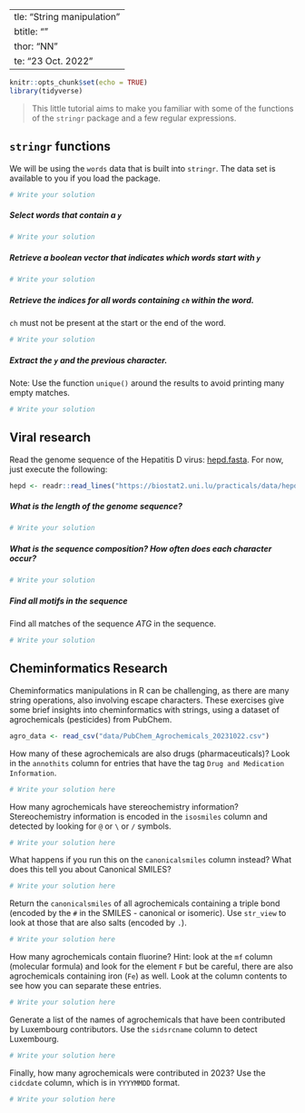   ---
title: "String manipulation"
subtitle: ""
author: "NN"
date: "23 Oct. 2022"
---

```r
knitr::opts_chunk$set(echo = TRUE)
library(tidyverse)
```

> This little tutorial aims to make you familiar with some of the functions of the `stringr` package and a few regular expressions. 


## `stringr` functions 

We will be using the `words` data that is built into `stringr`. 
The data set is available to you if you load the package.

```r
# Write your solution
```


##### Select words that contain a `y`

```r
# Write your solution
```

##### Retrieve a boolean vector that indicates which words start with `y`


```r
# Write your solution
```

##### Retrieve the indices for all words containing `ch` within the word. 

`ch` must not be present at the start or the end of the word. 

```r
# Write your solution
```

##### Extract the `y` and the previous character.

Note: Use the function `unique()` around the results to avoid printing many empty matches.

```r
# Write your solution
```


## Viral research 

Read the genome sequence of the Hepatitis D virus: [hepd.fasta](https://biostat2.uni.lu/practicals/data/hepd.fasta).
For now, just execute the following:

```r
hepd <- readr::read_lines("https://biostat2.uni.lu/practicals/data/hepd.fasta")
```

##### What is the length of the genome sequence?

```r
# Write your solution
```

##### What is the sequence composition? How often does each character occur?

```r
# Write your solution
```

##### Find all motifs in the sequence

Find all matches of the sequence $ATG$ in the sequence. 

```r
# Write your solution
```



## Cheminformatics Research

Cheminformatics manipulations in R can be challenging, as there are many
string operations, also involving escape characters. 
These exercises give some brief insights into cheminformatics with strings, 
using a dataset of agrochemicals (pesticides) from PubChem. 

```r
agro_data <- read_csv("data/PubChem_Agrochemicals_20231022.csv")
```


How many of these agrochemicals are also drugs (pharmaceuticals)?
Look in the `annothits` column for entries that have the tag 
`Drug and Medication Information`.

```r
# Write your solution here
```


How many agrochemicals have stereochemistry information?
Stereochemistry information is encoded in the `isosmiles` column and 
detected by looking for `@` or `\` or `/` symbols. 

```r
# Write your solution here
```


What happens if you run this on the `canonicalsmiles` column instead?
What does this tell you about Canonical SMILES?

```r
# Write your solution here
```


Return the `canonicalsmiles` of all agrochemicals containing a triple bond
(encoded by the `#` in the SMILES - canonical or isomeric).
Use `str_view` to look at those that are also salts (encoded by `.`).

```r
# Write your solution here
```


How many agrochemicals contain fluorine? Hint: look at the `mf` column
(molecular formula) and look for the element `F` but be careful, there
are also agrochemicals containing iron (`Fe`) as well. 
Look at the column contents to see how you can separate these entries. 

```r
# Write your solution here
```


Generate a list of the names of agrochemicals that have been contributed by 
Luxembourg contributors. Use the `sidsrcname` column to detect Luxembourg. 

```r
# Write your solution here
```


Finally, how many agrochemicals were contributed in 2023? Use the `cidcdate`
column, which is in `YYYYMMDD` format. 

```r
# Write your solution here
```


